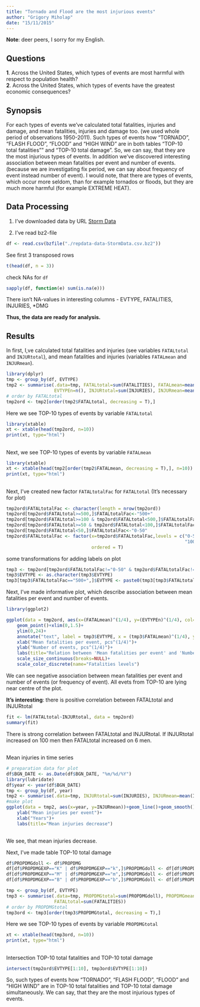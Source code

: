 ```yaml
---
title: "Tornado and Flood are the most injurious events"
author: "Grigory Miholap"
date: "15/11/2015"
---
```


**Note**: deer peers, I sorry for my English. 

## Questions
**1**. Across the United States, which types of events are most harmful with respect to population health?  
**2**. Across the United States, which types of events have the greatest economic consequences?

## Synopsis 
For each types of events we've calculated total fatalities, injuries and damage, and 
mean fatalities, injuries and damage too. (we used whole period of observations 1950-2011). 
Such types of events how "TORNADO", "FLASH FLOOD", "FLOOD" and "HIGH WIND" are in 
both tables "TOP-10 total fatalities"" and "TOP-10 total damage".
So, we can say, that they are the most injurious types of events. In addition we've 
discovered interesting association  between mean fatalities per event and number
of events. (because we are investigating fix period, we can say about frequency 
of event instead number of event). I would note, that there are types of events,
which occur more seldom, than for example tornados or floods, but they are much
more harmful (for example EXTREME HEAT).

## Data Processing
1. I've downloaded data by URL [Storm Data](https://d396qusza40orc.cloudfront.net/repdata%2Fdata%2FStormData.csv.bz2)

2. I've read bz2-file
```r
df <- read.csv(bzfile("./repdata-data-StormData.csv.bz2"))
```

See first 3 transposed rows 
```r
t(head(df, n = 3))
```

check NAs for `df`
```r
sapply(df, function(e) sum(is.na(e)))
```
There isn't NA-values in interesting columns - EVTYPE, FATALITIES, INJURIES, *DMG

**Thus, the data are ready for analysis.**

## Results
In first, I,ve calculated total fatalities and injuries (see variables `FATALtotal` 
and `INJURtotal`), and mean fatalities and injuries (variables `FATALmean` and 
`INJURmean`).
```r
library(dplyr)
tmp <- group_by(df, EVTYPE)
tmp2 <- summarise(.data=tmp, FATALtotal=sum(FATALITIES), FATALmean=mean(FATALITIES),
                  EVTYPEn=n(), INJURtotal=sum(INJURIES), INJURmean=mean(INJURIES))
# order by FATALtotal
tmp2ord <- tmp2[order(tmp2$FATALtotal, decreasing = T),]
```


Here we see TOP-10 types of events by variable `FATALtotal`
```r
library(xtable)
xt <- xtable(head(tmp2ord, n=10))
print(xt, type="html")
```

##  
Next, we see TOP-10 types of events by variable  `FATALmean`
```r
library(xtable)
xt <- xtable(head(tmp2[order(tmp2$FATALmean, decreasing = T),], n=10))
print(xt, type="html")
```


##  
Next, I've created new factor `FATALtotalFac` for `FATALtotal` (It's necessary for plot)
```r
tmp2ord$FATALtotalFac <- character(length = nrow(tmp2ord))
tmp2ord[tmp2ord$FATALtotal>=500,]$FATALtotalFac<-"500+" 
tmp2ord[tmp2ord$FATALtotal>=100 & tmp2ord$FATALtotal<500,]$FATALtotalFac<-"100-500" 
tmp2ord[tmp2ord$FATALtotal>=50 & tmp2ord$FATALtotal<100,]$FATALtotalFac<-"50-100" 
tmp2ord[tmp2ord$FATALtotal<50,]$FATALtotalFac<-"0-50" 
tmp2ord$FATALtotalFac <- factor(x=tmp2ord$FATALtotalFac,levels = c("0-50", "50-100",
                                                                   "100-500", "500+"),
                                ordered = T)
```
 

some transformations for adding labels on plot
```r
tmp3 <- tmp2ord[tmp2ord$FATALtotalFac!="0-50" & tmp2ord$FATALtotalFac!="50-100",]
tmp3$EVTYPE <- as.character(tmp3$EVTYPE)
tmp3[tmp3$FATALtotalFac=="500+",]$EVTYPE <- paste0(tmp3[tmp3$FATALtotalFac=="500+",]$EVTYPE," (", tmp3[tmp3$FATALtotalFac=="500+",]$FATALtotal, ")")
```

Next, I've made informative plot, which describe association  between mean fatalities 
per event and number of events. 
```r
library(ggplot2)

ggplot(data = tmp2ord, aes(x=(FATALmean)^(1/4), y=(EVTYPEn)^(1/4), col=FATALtotalFac, size=(FATALtotal)^(1/4))) + 
    geom_point()+xlim(0,1.5)+
    ylim(0,24)+
    annotate("text", label = tmp3$EVTYPE, x = (tmp3$FATALmean)^(1/4), y = (tmp3$EVTYPEn)^(1/4), size = 3, colour = "#2e3a23",  hjust=-0.1)+
    xlab("Mean fatalities per event, pcs^(1/4)")+
    ylab("Number of events, pcs^(1/4)")+
    labs(title="Relation between 'Mean fatalities per event' and 'Number of events'")+
    scale_size_continuous(breaks=NULL)+
    scale_color_discrete(name="Fatalities levels")

```
We can see negative association between mean fatalities per event and number
of events (or frequency of event). All evets from TOP-10
are lying near centre of the plot.

**It's interesting**: there is positive correlation between FATALtotal and INJURtotal
```r
fit <- lm(FATALtotal~INJURtotal, data = tmp2ord)
summary(fit)
```
There is strong correlation between FATALtotal and INJURtotal.
If INJURtotal increased on 100 men then FATALtotal increased on 6 men.


##  
Mean injuries in time series
```r
# preparation data for plot
df$BGN_DATE <- as.Date(df$BGN_DATE, "%m/%d/%Y")
library(lubridate)
df$year <- year(df$BGN_DATE)
tmp <- group_by(df, year)
tmp2 <- summarise(.data=tmp, INJURtotal=sum(INJURIES), INJURmean=mean(INJURIES))
#make plot
ggplot(data = tmp2, aes(x=year, y=INJURmean))+geom_line()+geom_smooth()+
    ylab("Mean injuries per event")+
    xlab("Years")+
    labs(title="Mean injuries decrease")
    
```
We see, that mean injuries decrease.

Next, I've made table TOP-10 total damage
```r
df$PROPDMGdoll <- df$PROPDMG
df[df$PROPDMGEXP=="K" | df$PROPDMGEXP=="k",]$PROPDMGdoll <- df[df$PROPDMGEXP=="K" | df$PROPDMGEXP=="k",]$PROPDMG*10^3
df[df$PROPDMGEXP=="M" | df$PROPDMGEXP=="m",]$PROPDMGdoll <- df[df$PROPDMGEXP=="M" | df$PROPDMGEXP=="m",]$PROPDMG*10^6
df[df$PROPDMGEXP=="B" | df$PROPDMGEXP=="b",]$PROPDMGdoll <- df[df$PROPDMGEXP=="B" | df$PROPDMGEXP=="b",]$PROPDMG*10^9

```

```r
tmp <- group_by(df, EVTYPE)
tmp3 <- summarise(.data=tmp, PROPDMGtotal=sum(PROPDMGdoll), PROPDMGmean=mean(PROPDMGdoll),
                  FATALtotal=sum(FATALITIES))
# order by PROPDMGtotal
tmp3ord <- tmp3[order(tmp3$PROPDMGtotal, decreasing = T),]
```

Here we see TOP-10 types of events by variable `PROPDMGtotal`
```r
xt <- xtable(head(tmp3ord, n=10))
print(xt, type="html")
```

##  
Intersection TOP-10 total fatalities and TOP-10 total damage
```r
intersect(tmp2ord$EVTYPE[1:10], tmp3ord$EVTYPE[1:10])
```
So, such types of events how "TORNADO", "FLASH FLOOD", "FLOOD" and "HIGH WIND" are in 
TOP-10 total fatalities and TOP-10 total damage simultaneously. We can say, that 
they are the most injurious types of events.

